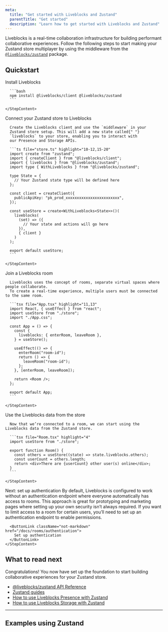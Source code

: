 ```yaml
---
meta:
  title: "Get started with Liveblocks and Zustand"
  parentTitle: "Get started"
  description: "Learn how to get started with Liveblocks and Zustand"
---
```


Liveblocks is a real-time collaboration infrastructure for building performant
collaborative experiences. Follow the following steps to start making your
Zustand store multiplayer by using the middleware from the
[`@liveblocks/zustand`](/docs/api-reference/liveblocks-zustand) package.

## Quickstart

<Steps>
  <Step>
    <StepTitle>Install Liveblocks</StepTitle>
    <StepContent>

      ```bash
      npm install @liveblocks/client @liveblocks/zustand
      ```

    </StepContent>

  </Step>
  <Step>
    <StepTitle>Connect your Zustand store to Liveblocks</StepTitle>
    <StepContent>

      Create the Liveblocks client and use the `middleware` in your
      Zustand store setup. This will add a new state called{" "}
      `liveblocks` to your store, enabling you to interact with
      our Presence and Storage APIs.

      ```ts file="store.ts" highlight="10-12,15-20"
      import create from "zustand";
      import { createClient } from "@liveblocks/client";
      import { liveblocks } from "@liveblocks/zustand";
      import type { WithLiveblocks } from "@liveblocks/zustand";

      type State = {
        // Your Zustand state type will be defined here
      };

      const client = createClient({
        publicApiKey: "pk_prod_xxxxxxxxxxxxxxxxxxxxxxxx",
      });

      const useStore = create<WithLiveblocks<State>>()(
        liveblocks(
          (set) => ({
            // Your state and actions will go here
          }),
          { client }
        )
      );

      export default useStore;
      ```

    </StepContent>

  </Step>
  <Step>
    <StepTitle>Join a Liveblocks room</StepTitle>
    <StepContent>

      Liveblocks uses the concept of rooms, separate virtual spaces where people collaborate.
      To create a real-time experience, multiple users must be connected to the same room.

      ```tsx file="App.tsx" highlight="11,13"
      import React, { useEffect } from "react";
      import useStore from "./store";
      import "./App.css";

      const App = () => {
        const {
          liveblocks: { enterRoom, leaveRoom },
        } = useStore();

        useEffect(() => {
          enterRoom("room-id");
          return () => {
            leaveRoom("room-id");
          };
        }, [enterRoom, leaveRoom]);

        return <Room />;
      };

      export default App;
      ```

    </StepContent>

  </Step>
  <Step>
    <StepTitle>Use the Liveblocks data from the store</StepTitle>
    <StepContent>

      Now that we’re connected to a room, we can start using the Liveblocks data from the Zustand store.

      ```tsx file="Room.tsx" highlight="4"
      import useStore from "./store";

      export function Room() {
        const others = useStore((state) => state.liveblocks.others);
        const userCount = others.length;
        return <div>There are {userCount} other user(s) online</div>;
      }
      ```

    </StepContent>

  </Step>
  <Step lastStep>
    <StepTitle>Next: set up authentication</StepTitle>
    <StepContent>
      By default, Liveblocks is configured to work without an authentication endpoint
      where everyone automatically has access to rooms. This approach is great for
      prototyping and marketing pages where setting up your own security isn’t always
      required. If you want to limit access to a room for certain users, you’ll need
      to set up an authentication endpoint to enable permissions.

      <ButtonLink className="not-markdown" href="/docs/rooms/authentication">
        Set up authentication
      </ButtonLink>
    </StepContent>

  </Step>
</Steps>

## What to read next

Congratulations! You now have set up the foundation to start building
collaborative experiences for your Zustand store.

- [@liveblocks/zustand API Reference](/docs/api-reference/liveblocks-zustand)
- [Zustand guides](/docs/guides?technologies=zustand)
- [How to use Liveblocks Presence with Zustand](/docs/guides/how-to-create-a-collaborative-to-do-list-with-react-zustand-and-liveblocks)
- [How to use Liveblocks Storage with Zustand](/docs/guides/how-to-use-liveblocks-storage-with-zustand)

---

## Examples using Zustand

<ListGrid columns={2}>
  <ExampleCard
    example={{
      title: "Collaborative To-do List",
      slug: "collaborative-todo-list/zustand-todo-list",
      image: "/images/examples/thumbnails/collaborative-todo-list.jpg",
    }}
    technologies={["nextjs", "vuejs", "sveltekit", "solidjs", "javascript"]}
    openInNewWindow
  />
  <ExampleCard
    example={{
      title: "Collaborative Whiteboard",
      slug: "collaborative-whiteboard/zustand-whiteboard",
      image: "/images/examples/thumbnails/collaborative-whiteboard.jpg",
      advanced: true,
    }}
    technologies={["nextjs", "redux", "zustand"]}
    openInNewWindow
  />
  <ExampleCard
    example={{
      title: "Collaborative Flowchart",
      slug: "collaborative-flowchart/zustand-flowchart",
      image: "/images/examples/thumbnails/collaborative-flowchart.jpg",
      advanced: true,
    }}
    technologies={["zustand"]}
    openInNewWindow
  />
</ListGrid>
